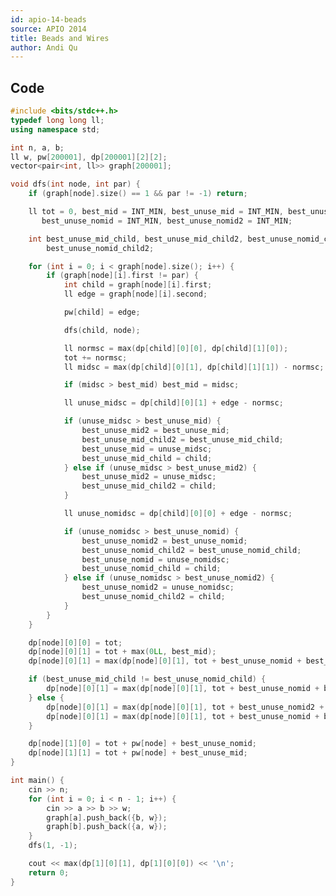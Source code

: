 ```yaml
---
id: apio-14-beads
source: APIO 2014
title: Beads and Wires
author: Andi Qu
---
```


<IncompleteSection />

## Code

```cpp
#include <bits/stdc++.h>
typedef long long ll;
using namespace std;

int n, a, b;
ll w, pw[200001], dp[200001][2][2];
vector<pair<int, ll>> graph[200001];

void dfs(int node, int par) {
	if (graph[node].size() == 1 && par != -1) return;

	ll tot = 0, best_mid = INT_MIN, best_unuse_mid = INT_MIN, best_unuse_mid2 = INT_MIN,
	   best_unuse_nomid = INT_MIN, best_unuse_nomid2 = INT_MIN;

	int best_unuse_mid_child, best_unuse_mid_child2, best_unuse_nomid_child,
		best_unuse_nomid_child2;

	for (int i = 0; i < graph[node].size(); i++) {
		if (graph[node][i].first != par) {
			int child = graph[node][i].first;
			ll edge = graph[node][i].second;

			pw[child] = edge;

			dfs(child, node);

			ll normsc = max(dp[child][0][0], dp[child][1][0]);
			tot += normsc;
			ll midsc = max(dp[child][0][1], dp[child][1][1]) - normsc;

			if (midsc > best_mid) best_mid = midsc;

			ll unuse_midsc = dp[child][0][1] + edge - normsc;

			if (unuse_midsc > best_unuse_mid) {
				best_unuse_mid2 = best_unuse_mid;
				best_unuse_mid_child2 = best_unuse_mid_child;
				best_unuse_mid = unuse_midsc;
				best_unuse_mid_child = child;
			} else if (unuse_midsc > best_unuse_mid2) {
				best_unuse_mid2 = unuse_midsc;
				best_unuse_mid_child2 = child;
			}

			ll unuse_nomidsc = dp[child][0][0] + edge - normsc;

			if (unuse_nomidsc > best_unuse_nomid) {
				best_unuse_nomid2 = best_unuse_nomid;
				best_unuse_nomid_child2 = best_unuse_nomid_child;
				best_unuse_nomid = unuse_nomidsc;
				best_unuse_nomid_child = child;
			} else if (unuse_nomidsc > best_unuse_nomid2) {
				best_unuse_nomid2 = unuse_nomidsc;
				best_unuse_nomid_child2 = child;
			}
		}
	}

	dp[node][0][0] = tot;
	dp[node][0][1] = tot + max(0LL, best_mid);
	dp[node][0][1] = max(dp[node][0][1], tot + best_unuse_nomid + best_unuse_nomid2);

	if (best_unuse_mid_child != best_unuse_nomid_child) {
		dp[node][0][1] = max(dp[node][0][1], tot + best_unuse_nomid + best_unuse_mid);
	} else {
		dp[node][0][1] = max(dp[node][0][1], tot + best_unuse_nomid2 + best_unuse_mid);
		dp[node][0][1] = max(dp[node][0][1], tot + best_unuse_nomid + best_unuse_mid2);
	}

	dp[node][1][0] = tot + pw[node] + best_unuse_nomid;
	dp[node][1][1] = tot + pw[node] + best_unuse_mid;
}

int main() {
	cin >> n;
	for (int i = 0; i < n - 1; i++) {
		cin >> a >> b >> w;
		graph[a].push_back({b, w});
		graph[b].push_back({a, w});
	}
	dfs(1, -1);

	cout << max(dp[1][0][1], dp[1][0][0]) << '\n';
	return 0;
}
```
